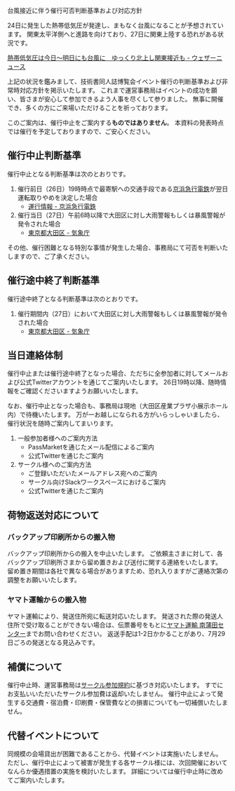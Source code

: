 

<SEO title="台風接近に伴う催行可否判断基準および対応方針"/>

<SectionHeader text="DECIDE WHETHER TO PERFORM" pageHeader>
台風接近に伴う催行可否判断基準および対応方針
</SectionHeader>

<MdxContainer>

24日に発生した熱帯低気圧が発達し、まもなく台風になることが予想されています。
関東太平洋側へと進路を向けており、27日に関東上陸する恐れがある状況です。

[熱帯低気圧は今日〜明日にも台風に　ゆっくり北上し関東接近も - ウェザーニュース](https://weathernews.jp/s/topics/201907/250035/)

上記の状況を鑑みまして、技術書同人誌博覧会イベント催行の判断基準および非常時対応方針を掲示いたします。
これまで運営事務局はイベントの成功を願い、皆さまが安心して参加できるよう人事を尽くして参りました。
無事に開催でき、多くの方にご来場いただけることを祈っております。

このご案内は、催行中止をご案内する**ものではありません**。
本資料の発表時点では催行を予定しておりますので、ご安心ください。

## 催行中止判断基準

催行中止となる判断基準は次のとおりです。

1. 催行前日（26日）19時時点で最寄駅への交通手段である[京浜急行電鉄](https://www.keikyu.co.jp/)が翌日運転取りやめを決定した場合
    - [運行情報 - 京浜急行電鉄](https://unkou.keikyu.co.jp/)
2. 催行当日（27日）午前6時以降で大田区に対し大雨警報もしくは暴風警報が発令された場合
    - [東京都大田区 - 気象庁](https://www.jma.go.jp/jp/warn/f_1311100.html)

その他、催行困難となる特別な事情が発生した場合、事務局にて可否を判断いたしますので、ご了承ください。

## 催行途中終了判断基準

催行途中終了となる判断基準は次のとおりです。

1. 催行期間内（27日）において大田区に対し大雨警報もしくは暴風警報が発令された場合
    - [東京都大田区 - 気象庁](https://www.jma.go.jp/jp/warn/f_1311100.html)

## 当日連絡体制

催行中止または催行途中終了となった場合、ただちに全参加者に対してメールおよび公式Twitterアカウントを通じてご案内いたします。
26日19時以降、随時情報をご確認くださいますようお願いいたします。

なお、催行中止となった場合も、事務局は現地（大田区産業プラザ小展示ホール内）で待機いたします。
万が一お越しになられる方がいらっしゃいましたら、催行状況を随時ご案内してまいります。

1. 一般参加者様へのご案内方法
    - PassMarketを通じたメール配信によるご案内
    - 公式Twitterを通じたご案内
2. サークル様へのご案内方法
    - ご登録いただいたメールアドレス宛へのご案内
    - サークル向けSlackワークスペースにおけるご案内
    - 公式Twitterを通じたご案内

## 荷物返送対応について

### バックアップ印刷所からの搬入物

バックアップ印刷所からの搬入を中止いたします。
ご依頼主さまに対して、各バックアップ印刷所さまから留め置きおよび送付に関する連絡をいたします。
留め置き期間は各社で異なる場合がありますため、恐れ入りますがご連絡次第の調整をお願いいたします。

### ヤマト運輸からの搬入物

ヤマト運輸により、発送住所宛に転送対応いたします。
発送された際の発送人住所で受け取ることができない場合は、伝票番号をもとに[ヤマト運輸 南蒲田センター](http://www.e-map.ne.jp/p/yamato01/shop_dtl.htm?p_f1=1&kid=036070)までお問い合わせください。
返送手配は1-2日かかることがあり、7月29日ごろの発送となる見込みです。

## 補償について

催行中止時、運営事務局は[サークル参加規約](https://gishohaku.dev/terms)に基づき対応いたします。
すでにお支払いいただいたサークル参加費は返却いたしません。
催行中止によって発生する交通費・宿泊費・印刷費・保管費などの損害についても一切補償いたしません。

## 代替イベントについて

同規模の会場貸出が困難であることから、代替イベントは実施いたしません。
ただし、催行中止によって被害が発生する各サークル様には、次回開催においてなんらか優遇措置の実施を検討いたします。
詳細については催行中止時に改めてご案内いたします。
